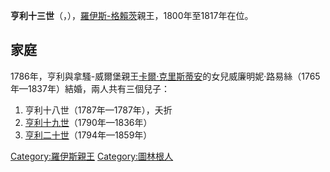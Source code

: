 {{Unreferenced|time=2020-08-30T10:50:30+00:00}}
{{Infobox noble
| name        = 亨利十三世
| image       = Anton Graff 002.jpg
| image_size  = 200px
| succession  = 羅伊斯-格賴茨親王
| reign       = 1800年6月28日 — 1817年1月29日
| predecessor = [[亨利十一世_(羅伊斯-格賴茨)|亨利十一世]]
| successor   = [[亨利十九世_(羅伊斯-格賴茨)|亨利十九世]]
| birth_date  = {{birth date|1747|2|16|df=y}}
| birth_place = [[格賴茨|格賴茨]]
| death_date  = {{death date and age|1817|1|29|1747|2|16|df=y}}
| death_place = 格賴茨
| father      = [[亨利十一世_(羅伊斯-格賴茨)|亨利十一世]]
| mother      = 羅伊斯-科斯特利茨的康拉汀
}}

'''亨利十三世'''（{{lang-de|Heinrich XIII.}}，{{bd|1747年|2月16日|1817年|1月29日}}），[[羅伊斯-格賴茨親王國|羅伊斯-格賴茨]]親王，1800年至1817年在位。

== 家庭 ==
1786年，亨利與拿騷-威爾堡親王[[卡爾·克里斯蒂安|卡爾·克里斯蒂安]]的女兒威廉明妮·路易絲（1765年—1837年）結婚，兩人共有三個兒子：
# 亨利十八世（1787年—1787年），夭折
# [[亨利十九世_(羅伊斯-格賴茨)|亨利十九世]]（1790年—1836年）
# [[亨利二十世_(羅伊斯-格賴茨)|亨利二十世]]（1794年—1859年）

[[Category:羅伊斯親王|Category:羅伊斯親王]]
[[Category:圖林根人|Category:圖林根人]]